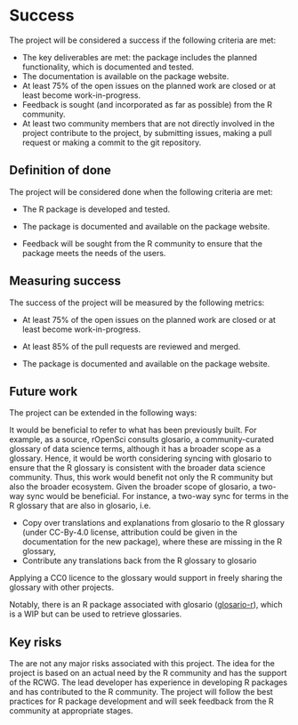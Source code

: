 # Success
<!-- 
Projects should have a definition of done that is measurable, and a thorough understanding going in of what the risks are to delivery 
-->

The project will be considered a success if the following criteria are met:


- The key deliverables are met: the package includes the planned functionality, which is documented and tested.
- The documentation is available on the package website.
- At least 75% of the open issues on the planned work are closed or at least become work-in-progress.
- Feedback is sought (and incorporated as far as possible) from the R community.
- At least two community members that are not directly involved in the project contribute to the project, by submitting issues, making a pull request or making a commit to the git repository.

## Definition of done
<!-- 
What does success look like? 
-->

The project will be considered done when the following criteria are met:

- The R package is developed and tested.

- The package is documented and available on the package website.

- Feedback will be sought from the R community to ensure that the package meets the needs of the users.

## Measuring success
<!-- 
How will we know when success is achieved, what markers can we use along the way 
-->

The success of the project will be measured by the following metrics:

- At least 75% of the open issues on the planned work are closed or at least become work-in-progress.

- At least 85% of the pull requests are reviewed and merged.

- The package is documented and available on the package website.

## Future work
<!-- 
How could this be extended / developed in the future by yourself and/or the community in general?
-->

The project can be extended in the following ways:

It would be beneficial to refer to what has been previously built. For example, as a source, rOpenSci consults glosario, a community-curated glossary of data science terms, although it has a broader scope as a glossary. Hence, it would be worth considering syncing with glosario to ensure that the R glossary is consistent with the broader data science community. Thus, this work would benefit not only the R community but also the broader ecosystem. Given the broader scope of glosario, a two-way sync would be beneficial. For instance, a two-way sync for terms in the R glossary that are also in glosario, i.e.

- Copy over translations and explanations from glosario to the R glossary (under CC-By-4.0 license, attribution could be given in the documentation for the new package), where these are missing in the R glossary,
- Contribute any translations back from the R glossary to glosario

Applying a CC0 licence to the glossary would support in freely sharing the glossary with other projects.

Notably, there is an R package associated with glosario ([glosario-r]( https://github.com/carpentries/glosario-r/)), which is a WIP but can be used to retrieve glossaries.

## Key risks
<!-- 
What sort of things could come up that can delay or break the project?

 - [ ] People
 - [ ] Processes
 - [ ] Tooling & Technology
 - [ ] Costs

-->

The are not any major risks associated with this project. The idea for the project is based on an actual need by the R community and has the support of the RCWG. The lead developer has experience in developing R packages and has contributed to the R community. The project will follow the best practices for R package development and will seek feedback from the R community at appropriate stages.
